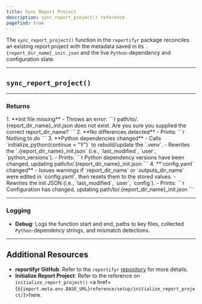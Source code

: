 ```yaml
---
title: Sync Report Project
description: sync_report_project() reference. 
pagefind: true
---
```



The `sync_report_project()` function in the `reportifyr` package reconciles an existing report project with the metadata saved in its `.{report_dir_name}_init.json` and the live `Python`-dependency and configuration state.  

---

## `sync_report_project()`

<EmbeddedHTML filename="/public/html_files/sync_report_project.html"/>

---

### Returns

<Steps>
1. **Init file missing**  
   - Throws an error:  
     ```r
     path/to/.{report_dir_name}_init.json does not exist. Are you sure you supplied the correct report_dir_name?
     ```
2. **No differences detected**  
   - Prints:  
     ```r
     Nothing to do
     ```  
3. **Python dependencies changed**  
   - Calls `initialize_python(continue = "Y")` to rebuild/update the `.venv`.  
   - Rewrites the `.{report_dir_name}_init.json` (i.e., `last_modified`, `user`, `python_versions`).  
   - Prints:  
     ```r
     Python dependency versions have been changed, updating path/to/.{report_dir_name}_init.json
     ```
4. **`config.yaml` changed**  
   - Issues warnings if `report_dir_name` or `outputs_dir_name` were edited in `config.yaml`, then resets them to the stored values.  
   - Rewrites the init JSON (i.e., `last_modified`, `user`, `config`).  
   - Prints:  
     ```r
     Configuration has changed, updating path/to/.{report_dir_name}_init.json
     ```
</Steps>

---

### Logging

- **Debug**: Logs the function start and end, paths to key files, collected `Python`-dependency strings, and mismatch detections.

---

## Additional Resources

- **reportifyr GitHub**: Refer to the `reportifyr` [repository](https://github.com/A2-ai/reportifyr) for more details. 
- **Initialize Report Project**: Refer to the reference on `initialize_report_project()` <a href={`${import.meta.env.BASE_URL}reference/setup/initialize_report_project/`}>here</a>.
